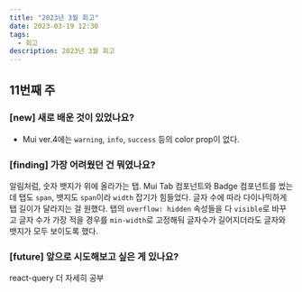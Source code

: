 ```yaml
---
title: "2023년 3월 회고"
date: 2023-03-19 12:30
tags:
  - 회고
description: 2023년 3월 회고
---
```


## 11번째 주

### [new] 새로 배운 것이 있었나요?

- Mui ver.4에는 `warning`, `info`, `success` 등의 color prop이 없다.

### [finding] 가장 어려웠던 건 뭐였나요?

알림처럼, 숫자 뱃지가 위에 올라가는 탭. Mui Tab 컴포넌트와 Badge 컴포넌트를 썼는데 탭도 `span`, 뱃지도 `span`이라 `width` 잡기가 힘들었다.
글자 수에 따라 다이나믹하게 탭 길이가 달라지는 걸 원했다. 탭의 `overflow: hidden` 속성들을 다 `visible`로 바꾸고
글자 수가 가장 적을 경우를 `min-width`로 고정해둬 글자수가 길어지더라도 글자와 뱃지가 모두 보이도록 했다.

### [future] 앞으로 시도해보고 싶은 게 있나요?

react-query 더 자세히 공부